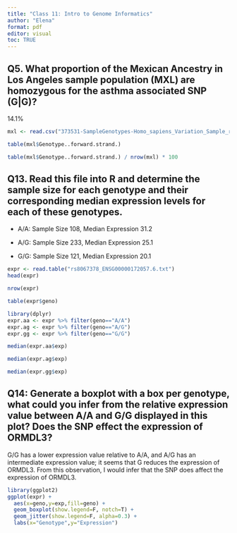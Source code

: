 ```yaml
---
title: "Class 11: Intro to Genome Informatics"
author: "Elena"
format: pdf
editor: visual
toc: TRUE
---
```


## Q5. What proportion of the Mexican Ancestry in Los Angeles sample population (MXL) are homozygous for the asthma associated SNP (G|G)?

14.1%

```r
mxl <- read.csv("373531-SampleGenotypes-Homo_sapiens_Variation_Sample_rs8067378.csv")
```

```r
table(mxl$Genotype..forward.strand.)
```

```r
table(mxl$Genotype..forward.strand.) / nrow(mxl) * 100
```

## Q13. Read this file into R and determine the sample size for each genotype and their corresponding median expression levels for each of these genotypes.

- A/A: Sample Size 108, Median Expression 31.2

- A/G: Sample Size 233, Median Expression 25.1

- G/G: Sample Size 121, Median Expression 20.1

```r
expr <- read.table("rs8067378_ENSG00000172057.6.txt")
head(expr)
```
```r
nrow(expr)
```

```r
table(expr$geno)
```

```r
library(dplyr)
expr.aa <- expr %>% filter(geno=="A/A")
expr.ag <- expr %>% filter(geno=="A/G")
expr.gg <- expr %>% filter(geno=="G/G")
```

```r
median(expr.aa$exp)
```

```r
median(expr.ag$exp)
```

```r
median(expr.gg$exp)
```

## Q14: Generate a boxplot with a box per genotype, what could you infer from the relative expression value between A/A and G/G displayed in this plot? Does the SNP effect the expression of ORMDL3?

G/G has a lower expression value relative to A/A, and A/G has an intermediate expression value; it seems that G reduces the expression of ORMDL3. From this observation, I would infer that the SNP does affect the expression of ORMDL3.

```r
library(ggplot2)
ggplot(expr) + 
  aes(x=geno,y=exp,fill=geno) + 
  geom_boxplot(show.legend=F, notch=T) +
  geom_jitter(show.legend=F, alpha=0.3) +
  labs(x="Genotype",y="Expression")
```
